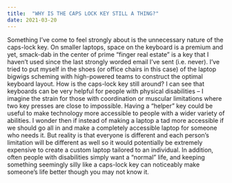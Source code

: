 ```yaml
---
title:  "WHY IS THE CAPS LOCK KEY STILL A THING?"
date: 2021-03-20
---
```


Something I've come to feel strongly about is the unnecessary nature of the caps-lock key. On smaller laptops, space on the keyboard is a premium and yet, smack-dab in the center of prime "finger real estate" is a key that I haven't used since the last strongly worded email I've sent (i.e. never). I've tried to put myself in the shoes (or office chairs in this case) of the laptop bigwigs scheming with high-powered teams to construct the optimal keyboard layout. How is the caps-lock key still around?
I can see that keyboards can be very helpful for people with physical disabilities -- I imagine the strain for those with coordination or muscular limitations where two key presses are close to impossible. Having a "helper" key could be useful to make technology more accessible to people with a wider variety of abilities. I wonder then if instead of making a laptop a tad more accessible if we should go all in and make a completely accessible laptop for someone who needs it. But reality is that everyone is different and each person's limitation will be different as well so it would potentially be extremely expensive to create a custom laptop tailored to an individual. In addition, often people with disabilities simply want a "normal" life, and keeping something seemingly silly like a caps-lock key can noticeably make someone's life better though you may not know it.
